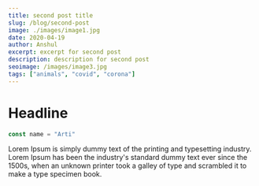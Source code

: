 ```yaml
---
title: second post title
slug: /blog/second-post
image: ./images/image1.jpg
date: 2020-04-19
author: Anshul
excerpt: excerpt for second post
description: description for second post
seoimage: /images/image3.jpg
tags: ["animals", "covid", "corona"]
---
```



# Headline

```javascript
const name = "Arti"
```

Lorem Ipsum is simply dummy text of the printing and typesetting industry. Lorem Ipsum has been the industry's standard dummy text ever since the 1500s, when an unknown printer took a galley of type and scrambled it to make a type specimen book.


